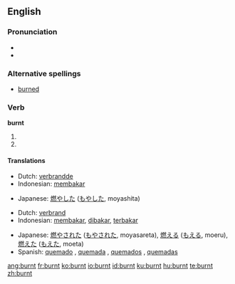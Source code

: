 ==English==

===Pronunciation===
*{{IPA|/'bʌrnt/}}
*{{audio|en-us-burnt.ogg|Audio (US)}}

===Alternative spellings===
*[[burned]]

===Verb===
'''burnt'''

# {{simple past of|[[burn]]}}
# {{past participle of|[[burn]]}}

====Translations====
{{trans-top|simple past of to burn}}
*Dutch: [[verbrandde]]
*Indonesian: [[bakar|membakar]]
{{trans-mid}}
*Japanese: [[燃やした]] ([[もやした]], moyashita)
{{trans-bottom}}

{{trans-top|past participle of to burn}}
*Dutch: [[verbrand]]
*Indonesian: [[bakar|membakar]], [[bakar|dibakar]], [[bakar|terbakar]]
{{trans-mid}}
*Japanese: [[燃やされた]] ([[もやされた]], moyasareta),  [[燃える]] ([[もえる]], moeru),  [[燃えた]] ([[もえた]], moeta)
*Spanish: [[quemado]] {{m}} {{s}}, [[quemada]] {{f}} {{s}}, [[quemados]] {{m}} {{p}}, [[quemadas]] {{f}} {{p}}
{{trans-bottom}}

[[ang:burnt]]
[[fr:burnt]]
[[ko:burnt]]
[[io:burnt]]
[[id:burnt]]
[[ku:burnt]]
[[hu:burnt]]
[[te:burnt]]
[[zh:burnt]]